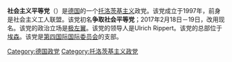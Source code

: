 '''社会主义平等党'''（{{lang-de|Sozialistische Gleichheitspartei}}）是[[德国|德国]]的一个[[托洛茨基主义|托洛茨基主义]]政党。该党成立于1997年，前身是社会主义工人联盟。该党初名'''争取社会平等党'''；2017年2月18日－19日，改用现名。该党的政治立场是[[极左翼|极左翼]]。该党的领导人是Ulrich Rippert。该党的总部位于[[埃森|埃森]]。该党是[[第四国际国际委员会|第四国际国际委员会]]的支部。
{{德国政党}}
[[Category:德国政党|Category:德国政党]]
[[Category:托洛茨基主义政党|Category:托洛茨基主义政党]]
